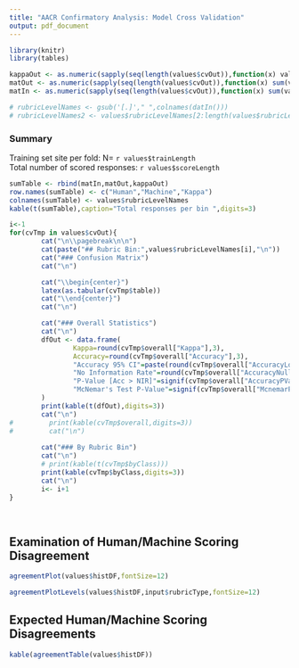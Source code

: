 ```yaml
---
title: "AACR Confirmatory Analysis: Model Cross Validation"
output: pdf_document
---
```


```r
library(knitr)
library(tables)

kappaOut <- as.numeric(sapply(seq(length(values$cvOut)),function(x) values$cvOut[[x]][["overall"]]["Kappa"]))
matOut <- as.numeric(sapply(seq(length(values$cvOut)),function(x) sum(values$cvOut[[x]][["table"]][2,])))
matIn <- as.numeric(sapply(seq(length(values$cvOut)),function(x) sum(values$cvOut[[x]][["table"]][,2])))

# rubricLevelNames <- gsub('[.]'," ",colnames(datIn()))
# rubricLevelNames2 <- values$rubricLevelNames[2:length(values$rubricLevelNames)]
```

### Summary
Training set site per fold: N= `r values$trainLength`  
Total number of scored responses: `r values$scoreLength` 

```r
sumTable <- rbind(matIn,matOut,kappaOut)
row.names(sumTable) <- c("Human","Machine","Kappa")
colnames(sumTable) <- values$rubricLevelNames
kable(t(sumTable),caption="Total responses per bin ",digits=3)
```

```r
i<-1
for(cvTmp in values$cvOut){
        cat("\n\\pagebreak\n\n")
        cat(paste("## Rubric Bin:",values$rubricLevelNames[i],"\n"))
        cat("### Confusion Matrix")
        cat("\n")

        cat("\\begin{center}")
        latex(as.tabular(cvTmp$table))
        cat("\\end{center}")
        cat("\n")

        cat("### Overall Statistics")
        cat("\n")
        dfOut <- data.frame(
                Kappa=round(cvTmp$overall["Kappa"],3),
                Accuracy=round(cvTmp$overall["Accuracy"],3),
                "Accuracy 95% CI"=paste(round(cvTmp$overall["AccuracyLower"],digits=3),"-",round(cvTmp$overall["AccuracyUpper"],digits=3)),
                "No Information Rate"=round(cvTmp$overall["AccuracyNull"],3),
                "P-Value [Acc > NIR]"=signif(cvTmp$overall["AccuracyPValue"],3),
                "McNemar's Test P-Value"=signif(cvTmp$overall["McnemarPValue"],3),check.names = FALSE,row.names = NULL
        )
        print(kable(t(dfOut),digits=3))
        cat("\n")
#         print(kable(cvTmp$overall,digits=3))
#         cat("\n")
        
        cat("### By Rubric Bin")
        cat("\n")
        # print(kable(t(cvTmp$byClass)))
        print(kable(cvTmp$byClass,digits=3))
        cat("\n")
        i<- i+1
}
        
        
```

## Examination of Human/Machine Scoring Disagreement
```r
agreementPlot(values$histDF,fontSize=12)

agreementPlotLevels(values$histDF,input$rubricType,fontSize=12)
```

## Expected Human/Machine Scoring Disagreements
```r
kable(agreementTable(values$histDF))
```

